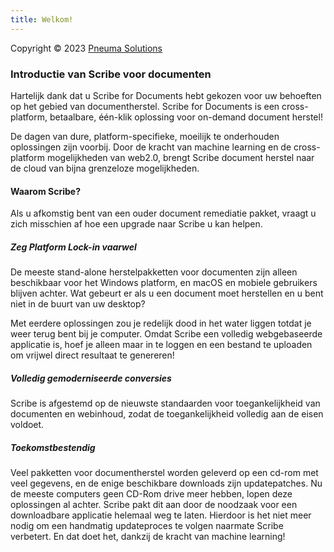 ```yaml
---
title: Welkom!
---
```



Copyright © 2023 [Pneuma Solutions](https://www.pneumasolutions.com)  
### Introductie van Scribe voor documenten

Hartelijk dank dat u Scribe for Documents hebt gekozen voor uw behoeften op het gebied van documentherstel. Scribe for Documents is een cross-platform, betaalbare, één-klik oplossing voor on-demand document herstel!

De dagen van dure, platform-specifieke, moeilijk te onderhouden oplossingen zijn voorbij. Door de kracht van machine learning en de cross-platform mogelijkheden van web2.0, brengt Scribe document herstel naar de cloud van bijna grenzeloze mogelijkheden.

#### Waarom Scribe?

Als u afkomstig bent van een ouder document remediatie pakket, vraagt u zich misschien af hoe een upgrade naar Scribe u kan helpen.

##### Zeg Platform Lock-in vaarwel

De meeste stand-alone herstelpakketten voor documenten zijn alleen beschikbaar voor het Windows platform, en macOS en mobiele gebruikers blijven achter. Wat gebeurt er als u een document moet herstellen en u bent niet in de buurt van uw desktop?

Met eerdere oplossingen zou je redelijk dood in het water liggen totdat je weer terug bent bij je computer. Omdat Scribe een volledig webgebaseerde applicatie is, hoef je alleen maar in te loggen en een bestand te uploaden om vrijwel direct resultaat te genereren!

##### Volledig gemoderniseerde conversies

Scribe is afgestemd op de nieuwste standaarden voor toegankelijkheid van documenten en webinhoud, zodat de toegankelijkheid volledig aan de eisen voldoet.

##### Toekomstbestendig

Veel pakketten voor documentherstel worden geleverd op een cd-rom met veel gegevens, en de enige beschikbare downloads zijn updatepatches. Nu de meeste computers geen CD-Rom drive meer hebben, lopen deze oplossingen al achter. Scribe pakt dit aan door de noodzaak voor een downloadbare applicatie helemaal weg te laten. Hierdoor is het niet meer nodig om een handmatig updateproces te volgen naarmate Scribe verbetert. En dat doet het, dankzij de kracht van machine learning!


